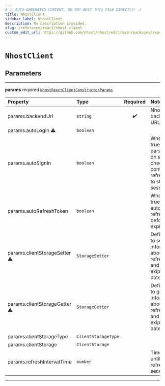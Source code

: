```yaml
---
# ⚠️ AUTO-GENERATED CONTENT. DO NOT EDIT THIS FILE DIRECTLY! ⚠️
title: NhostClient
sidebar_label: NhostClient
description: No description provided.
slug: /reference/react/nhost-client
custom_edit_url: https://github.com/nhost/nhost/edit/main/packages/react/src/index.ts#L9
---
```


# `NhostClient`

## Parameters

---

**<span className="parameter-name">params</span>** <span className="optional-status">required</span> [`NhostReactClientConstructorParams`](/reference/docgen/react/types/nhost-react-client-constructor-params)

| Property                                                                                                                                                                                                             | Type                | Required | Notes                                                                                                             |
| :------------------------------------------------------------------------------------------------------------------------------------------------------------------------------------------------------------------- | :------------------ | :------: | :---------------------------------------------------------------------------------------------------------------- |
| <span className="parameter-name"><span className="light-grey">params.</span>backendUrl</span>                                                                                                                        | `string`            |    ✔️    | Nhost backend URL.                                                                                                |
| <span className="parameter-name deprecated"><span className="light-grey">params.</span>autoLogin</span> <span className="deprecation-sign" title="@alias autoSignIn - use autoSignIn instead">⚠️</span>              | `boolean`           |          |                                                                                                                   |
| <span className="parameter-name"><span className="light-grey">params.</span>autoSignIn</span>                                                                                                                        | `boolean`           |          | When set to true, will parse the url on startup to check if it contains a refresh token to start the session with |
| <span className="parameter-name"><span className="light-grey">params.</span>autoRefreshToken</span>                                                                                                                  | `boolean`           |          | When set to true, will automatically refresh token before it expires                                              |
| <span className="parameter-name deprecated"><span className="light-grey">params.</span>clientStorageSetter</span> <span className="deprecation-sign" title="Use clientStorage / clientStorageType instead">⚠️</span> | `StorageSetter`     |          | Define a way to set information about the refresh token and its exipration date.                                  |
| <span className="parameter-name deprecated"><span className="light-grey">params.</span>clientStorageGetter</span> <span className="deprecation-sign" title="Use clientStorage / clientStorageType instead">⚠️</span> | `StorageGetter`     |          | Define a way to get information about the refresh token and its exipration date.                                  |
| <span className="parameter-name"><span className="light-grey">params.</span>clientStorageType</span>                                                                                                                 | `ClientStorageType` |          |                                                                                                                   |
| <span className="parameter-name"><span className="light-grey">params.</span>clientStorage</span>                                                                                                                     | `ClientStorage`     |          |                                                                                                                   |
| <span className="parameter-name"><span className="light-grey">params.</span>refreshIntervalTime</span>                                                                                                               | `number`            |          | Time interval until token refreshes, in seconds                                                                   |

---

